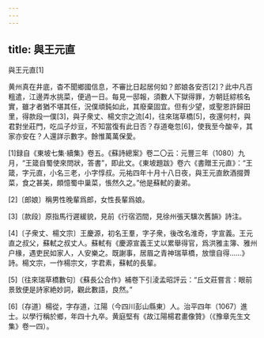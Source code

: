 ```yaml
---
---
---
```

title: 與王元直
---



與王元直[1]


黄州真在井底，杳不聞鄉國信息，不審比日起居何如？郎娘各安否[2]？此中凡百粗遣，江邊弄水挑菜，便過一日。每見一邸報，須數人下獄得罪，方朝廷綜核名實，雖才者猶不堪其任，況僕頑鈍如此，其廢棄固宜。但有少望，或聖恩許歸田里，得款段一僕[3]，與子衆丈、楊文宗之流[4]，往來瑞草橋[5]，夜還何村，與君對坐莊門，吃瓜子炒豆，不知當復有此日否？存道奄忽[6]，使我至今酸辛，其家亦安在？人還詳示數字。餘惟萬萬保愛。

[1]録自《東坡七集·續集》卷五。《蘇詩總案》卷二〇云：元豐三年（1080）九月，“王箴自蜀使來問狀，答書”，即此文。《東坡題跋》卷六《書贈王元直》：“王箴，字元直，小名三老，小字惇叔。元祐四年十月十八日夜，與王元直飲酒掇薺菜，食之甚美，頗憶蜀中巢菜，悵然久之。”他是蘇軾的妻弟。

[2]〔郎娘〕稱男性晚輩爲郎，女性長輩爲娘。

[3]〔款段〕原指馬行遲緩貌，見前《行宿泗間，見徐州張天驥次舊韻》詩注。

[4]〔子衆丈、楊文宗〕王慶源，初名王羣，字子衆，後改名淮奇，字宣義。王元直之叔父，蘇軾之叔丈人。蘇軾有《慶源宣義王丈以累舉得官，爲洪雅主簿、雅州户椽，遇吏民如家人，人安樂之。既謝事，居眉之青神瑞草橋，放懷自得……》詩。楊文宗，一作楊宗文，字君素，蘇軾的長輩。

[5]〔往來瑞草橋數句〕《蘇長公合作》補卷下引淩孟昭評云：“丘文莊嘗言：眼前景致便是詩家絶妙詞，觀此數語，良然。”

[6]〔存道〕楊從，字存道，江陽（今四川彭山縣東）人。治平四年（1067）進士。以學行稱於鄉，年四十九卒。黄庭堅有《故江陽楊君畫像贊》（《豫章先生文集》卷一四）。